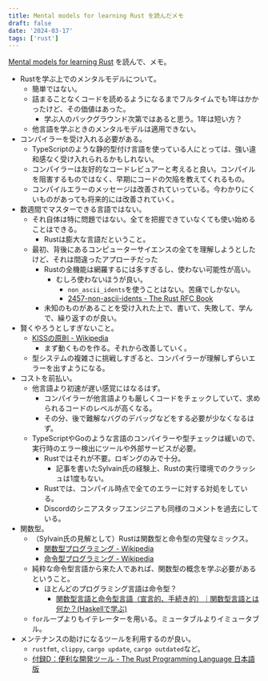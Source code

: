 ```yaml
---
title: Mental models for learning Rust を読んだメモ
draft: false
date: '2024-03-17'
tags: ['rust']
---
```


[Mental models for learning Rust](https://kerkour.com/rust-mental-models) を読んで、メモ。

- Rustを学ぶ上でのメンタルモデルについて。
  - 簡単ではない。
  - 詰まることなくコードを読めるようになるまでフルタイムでも1年はかかったけど、その価値はあった。
    - 学ぶ人のバックグラウンド次第ではあると思う。1年は短い方？
  - 他言語を学ぶときのメンタルモデルは適用できない。
- コンパイラーを受け入れる必要がある。
  - TypeScriptのような静的型付け言語を使っている人にとっては、強い違和感なく受け入れられるかもしれない。
  - コンパイラーは友好的なコードレビュアーと考えると良い。コンパイルを阻害するものではなく、早期にコードの欠陥を教えてくれるもの。
  - コンパイルエラーのメッセージは改善されていっている。今わかりにくいものがあっても将来的には改善されていく。
- 数週間でマスターできる言語ではない。
  - それ自体は特に問題ではない。全てを把握できていなくても使い始めることはできる。
    - Rustは膨大な言語だということ。
  - 最初、背後にあるコンピューターサイエンスの全てを理解しようとしたけど、それは間違ったアプローチだった
    - Rustの全機能は網羅するには多すぎるし、使わない可能性が高い。
      - むしろ使わないほうが良い。
        - `non_ascii_idents`を使うことはない。苦痛でしかない。
        - [2457-non-ascii-idents - The Rust RFC Book](https://rust-lang.github.io/rfcs/2457-non-ascii-idents.html)
    - 未知のものがあることを受け入れた上で、書いて、失敗して、学んで、繰り返すのが良い。
- 賢くやろうとしすぎないこと。
  - [KISSの原則 - Wikipedia](https://ja.wikipedia.org/wiki/KISS%E3%81%AE%E5%8E%9F%E5%89%87)
    - まず動くものを作る。それから改善していく。
  - 型システムの複雑さに挑戦しすぎると、コンパイラーが理解しずらいエラーを出すようになる。
- コストを前払い。
  - 他言語より初速が遅い感覚にはなるはず。
    - コンパイラーが他言語よりも厳しくコードをチェックしていて、求められるコードのレベルが高くなる。
    - その分、後で難解なバグのデバッグなどをする必要が少なくなるはず。
  - TypeScriptやGoのような言語のコンパイラーや型チェックは緩いので、実行時のエラー検出にツールや外部サービスが必要。
    - Rustではそれが不要。ロギングのみで十分。
      - 記事を書いたSylvain氏の経験上、Rustの実行環境でのクラッシュは1度もない。
    - Rustでは、コンパイル時点で全てのエラーに対する対処をしている。
    - Discordのシニアスタッフエンジニアも同様のコメントを過去にしている。
- 関数型。
  - （Sylvain氏の見解として）Rustは関数型と命令型の完璧なミックス。
    - [関数型プログラミング - Wikipedia](https://ja.wikipedia.org/wiki/%E9%96%A2%E6%95%B0%E5%9E%8B%E3%83%97%E3%83%AD%E3%82%B0%E3%83%A9%E3%83%9F%E3%83%B3%E3%82%B0)
    - [命令型プログラミング - Wikipedia](https://ja.wikipedia.org/wiki/%E5%91%BD%E4%BB%A4%E5%9E%8B%E3%83%97%E3%83%AD%E3%82%B0%E3%83%A9%E3%83%9F%E3%83%B3%E3%82%B0)
  - 純粋な命令型言語から来た人であれば、関数型の概念を学ぶ必要があるということ。
    - ほとんどのプログラミング言語は命令型？
      - [関数型言語と命令型言語（宣言的、手続き的）｜関数型言語とは何か？(Haskellで学ぶ)](https://zenn.dev/masahiro_toba/books/a808e953a39110/viewer/0383a4)
  - `for`ループよりもイテレーターを用いる。ミュータブルよりイミュータブル。
- メンテナンスの助けになるツールを利用するのが良い。
  - `rustfmt`, `clippy`, `cargo update`, `cargo outdated`など。
  - [付録D：便利な開発ツール - The Rust Programming Language 日本語版](https://doc.rust-jp.rs/book-ja/appendix-04-useful-development-tools.html)
